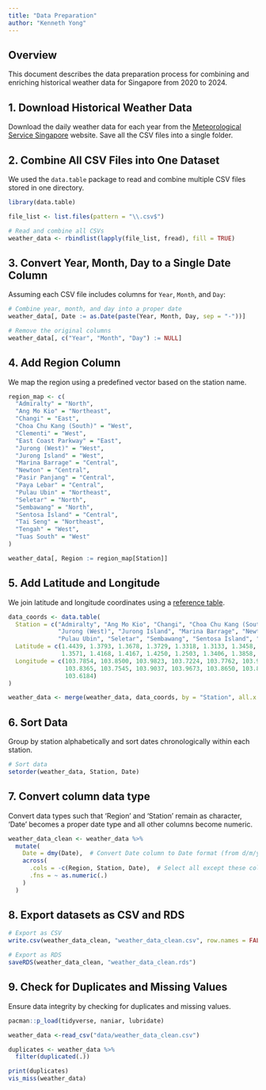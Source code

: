 ```yaml
---
title: "Data Preparation"
author: "Kenneth Yong"
---
```


## Overview

This document describes the data preparation process for combining and enriching historical weather data for Singapore from 2020 to 2024.

## 1. Download Historical Weather Data

Download the daily weather data for each year from the [Meteorological Service Singapore](https://www.weather.gov.sg/climate-historical-daily/) website. Save all the CSV files into a single folder.

## 2. Combine All CSV Files into One Dataset

We used the `data.table` package to read and combine multiple CSV files stored in one directory.

``` r
library(data.table)

file_list <- list.files(pattern = "\\.csv$")

# Read and combine all CSVs
weather_data <- rbindlist(lapply(file_list, fread), fill = TRUE)
```

## 3. Convert Year, Month, Day to a Single Date Column

Assuming each CSV file includes columns for `Year`, `Month`, and `Day`:

``` r
# Combine year, month, and day into a proper date
weather_data[, Date := as.Date(paste(Year, Month, Day, sep = "-"))]

# Remove the original columns
weather_data[, c("Year", "Month", "Day") := NULL]
```

## 4. Add Region Column

We map the region using a predefined vector based on the station name.

``` r
region_map <- c(
  "Admiralty" = "North",
  "Ang Mo Kio" = "Northeast",
  "Changi" = "East",
  "Choa Chu Kang (South)" = "West",
  "Clementi" = "West",
  "East Coast Parkway" = "East",
  "Jurong (West)" = "West",
  "Jurong Island" = "West",
  "Marina Barrage" = "Central",
  "Newton" = "Central",
  "Pasir Panjang" = "Central",
  "Paya Lebar" = "Central",
  "Pulau Ubin" = "Northeast",
  "Seletar" = "North",
  "Sembawang" = "North",
  "Sentosa Island" = "Central",
  "Tai Seng" = "Northeast",
  "Tengah" = "West",
  "Tuas South" = "West"
)

weather_data[, Region := region_map[Station]]
```

## 5. Add Latitude and Longitude

We join latitude and longitude coordinates using a [reference table](https://www.weather.gov.sg/wp-content/uploads/2024/08/Station_Records.pdf).

``` r
data_coords <- data.table(
  Station = c("Admiralty", "Ang Mo Kio", "Changi", "Choa Chu Kang (South)", "Clementi", "East Coast Parkway", 
              "Jurong (West)", "Jurong Island", "Marina Barrage", "Newton", "Pasir Panjang", "Paya Lebar", 
              "Pulau Ubin", "Seletar", "Sembawang", "Sentosa Island", "Tai Seng", "Tengah", "Tuas South"),
  Latitude = c(1.4439, 1.3793, 1.3678, 1.3729, 1.3318, 1.3133, 1.3458, 1.2542, 1.2799, 1.3106, 1.2824, 
               1.3571, 1.4168, 1.4167, 1.4250, 1.2503, 1.3406, 1.3858, 1.2938),
  Longitude = c(103.7854, 103.8500, 103.9823, 103.7224, 103.7762, 103.9620, 103.6817, 103.6741, 103.8703, 
                103.8365, 103.7545, 103.9037, 103.9673, 103.8650, 103.8200, 103.8275, 103.8882, 103.7119, 
                103.6184)
)

weather_data <- merge(weather_data, data_coords, by = "Station", all.x = TRUE)
```

## 6. Sort Data

Group by station alphabetically and sort dates chronologically within each station.

``` r
# Sort data
setorder(weather_data, Station, Date)
```

## 7. Convert column data type

Convert data types such that 'Region' and 'Station' remain as character, 'Date' becomes a proper date type and all other columns become numeric.

``` r
weather_data_clean <- weather_data %>%
  mutate(
    Date = dmy(Date),  # Convert Date column to Date format (from d/m/yyyy)
    across(
      .cols = -c(Region, Station, Date),  # Select all except these columns
      .fns = ~ as.numeric(.)
    )
  )
```

## 8. Export datasets as CSV and RDS

``` r
# Export as CSV
write.csv(weather_data_clean, "weather_data_clean.csv", row.names = FALSE)

# Export as RDS
saveRDS(weather_data_clean, "weather_data_clean.rds")
```

## 9. Check for Duplicates and Missing Values

Ensure data integrity by checking for duplicates and missing values.

```r
pacman::p_load(tidyverse, naniar, lubridate)

weather_data <-read_csv("data/weather_data_clean.csv")

duplicates <- weather_data %>% 
  filter(duplicated(.))

print(duplicates)
vis_miss(weather_data)


```
